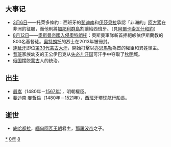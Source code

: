 {{yearTOC|1480|明'''[[成化|成化]]十六年'''；越南'''[[洪德|洪德]]十一年'''；日本'''[[文明_(後土御門天皇)|文明]]十二年'''}}
== 大事记 ==
* [[3月6日|3月6日]]——托萊多條約：西班牙的[[斐迪南二世_(亞拉岡)|斐迪南]]和[[伊莎貝拉一世_(卡斯提亞)|伊莎貝拉]]承認「非洲的」[[阿方索五世_(葡萄牙)|阿方索]]在非洲的征服，而他則將[[加那利群島|加那利群島]]割讓給西班牙。（見[[阿爾卡索瓦什和約|阿爾卡索瓦什和約]]）
* [[8月12日|8月12日]]——[[奧斯曼帝國入侵奧特朗托|奧斯曼帝國入侵奧特朗托]]：奧斯曼軍隊斬首拒絕皈依伊斯蘭教的800名基督徒。[[奧特朗托|奧特朗托]]的烈士在2013年被冊封。
*[[達延汗|達延汗]]即位[[蒙古大汗|第33代蒙古大汗]]，開始打擊以[[亦思馬勒|亦思馬勒]]為首的權臣和異姓領主。
*[[昔班|昔班]]家族幼支的王公伊巴克从[[失必儿汗国|失必儿汗国]]可汗手中夺取了[[秋明|秋明]]城。
*[[俄国|俄国]]摆脱[[蒙古|蒙古]]人的统治。

== 出生 ==
* [[严嵩|嚴嵩]]（1480年－[[1567年|1567年]]），明朝權臣。
* [[斐迪南·麦哲伦|斐迪南·麥哲倫]]（1480年－[[1521年|1521年]]），[[西班牙|西班牙]]環球航行船長。

== 逝世 ==
{{Wikisource year mention}}
*[[底哈都拉|底哈都拉]]，[[緬甸|緬甸]][[阿瓦王朝|阿瓦王朝]]君主，[[那羅波帝|那羅波帝]]之子。

[[Category:1480年|*]]
[[Category:1480年代|0年]]
[[Category:15世纪各年|8]]
